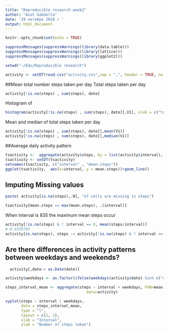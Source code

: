 ---
title: "Reproducible research week2"
author: "Azat Gabdolla"
date: '29 октября 2018 г '
output: html_document
---

```{r setup, include=FALSE}
knitr::opts_chunk$set(echo = TRUE)
```

```{r}
suppressMessages(suppressWarnings(library(data.table)))
suppressMessages(suppressWarnings(library(lattice)))
suppressMessages(suppressWarnings(library(ggplot2)))
```


```{r}
setwd("~/Edu/Reproducible research")

activity <- setDT(read.csv("activity.csv",sep = ",", header = TRUE, na.strings = c("NA", " ", '#DIV/0!')))
```

##Mean total number steps taken per day
Total steps taken per day
```{r}
activity[!is.na(steps) , sum(steps), date]
```
Histogram of  
```{r}
histogram(activity[!is.na(steps) , sum(steps), date][,V1], xlab = c("total steps"), ylab = c("percentage") )
```
Mean and median of total steps taken per day
```{r}
activity[!is.na(steps) , sum(steps), date][,mean(V1)]
activity[!is.na(steps) , sum(steps), date][,median(V1)]
```

##Average daily activity pattern

```{r}
tsactivity <-  aggregate(activity$steps, by = list(activity$interval), mean, na.rm=TRUE)
tsactivity <- setDT(tsactivity)
setnames(tsactivity, c("interval" , "mean.steps"))
ggplot(tsactivity,  aes(x=interval, y = mean.steps))+geom_line()
```

## Imputing Missing values
```{r}
paste( activity[is.na(steps),.N], "of cells are missing in steps")
```


```{r}
tsactivity[mean.steps == max(mean.steps), .(interval)]
```

When interval is 835 the maximum mean steps occur

```{r}
activity[!is.na(steps) & ! interval == 0, mean(steps/interval)]
# 0.0350705
activity[is.na(steps), steps := activity[!is.na(steps) & ! interval == 0, mean(steps/interval)]*interval]

```

## Are there differences in activity patterns between weekdays and weekends?

```{r}
  activity[,date:= as.Date(date)]

activity$weekdays <- as.factor(ifelse(weekdays(activity$date) %in% c("суббота","воскресенье"), "weekend", "weekday"))

```

```{r}
steps_interval_mean <- aggregate(steps ~ interval + weekdays, FUN=mean, 
                                    data=activity)

xyplot(steps ~ interval | weekdays, 
       data = steps_interval_mean, 
       type = "l", 
       layout = c(1, 2), 
       xlab = "Interval", 
       ylab = "Number of steps taken")
```


